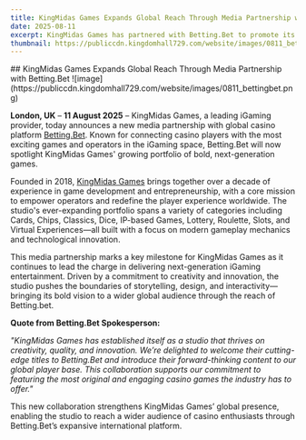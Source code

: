 ```yaml
---
title: KingMidas Games Expands Global Reach Through Media Partnership with Betting.Bet
date: 2025-08-11
excerpt: KingMidas Games has partnered with Betting.Bet to promote its innovative, next-generation games to a wider global audience, strengthening its international presence.
thumbnail: https://publiccdn.kingdomhall729.com/website/images/0811_bettingbet.png
---
```


<div className="newsContent" style={{ maxWidth: '750px', margin: '0 auto', color: 'white' }}>
## KingMidas Games Expands Global Reach Through Media Partnership with Betting.Bet
![image](https://publiccdn.kingdomhall729.com/website/images/0811_bettingbet.png)

**London, UK** – **11 August 2025** – KingMidas Games, a leading iGaming provider, today announces a new media partnership with global casino platform [Betting.Bet](https://betting.bet). Known for connecting casino players with the most exciting games and operators in the iGaming space, Betting.Bet will now spotlight KingMidas Games' growing portfolio of bold, next-generation games.

Founded in 2018, [KingMidas Games](https://betting.bet/casino-games/providers/kingmidas-games) brings together over a decade of experience in game development and entrepreneurship, with a core mission to empower operators and redefine the player experience worldwide. The studio's ever-expanding portfolio spans a variety of categories including Cards, Chips, Classics, Dice, IP-based Games, Lottery, Roulette, Slots, and Virtual Experiences—all built with a focus on modern gameplay mechanics and technological innovation.

This media partnership marks a key milestone for KingMidas Games as it continues to lead the charge in delivering next-generation iGaming entertainment. Driven by a commitment to creativity and innovation, the studio pushes the boundaries of storytelling, design, and interactivity—bringing its bold vision to a wider global audience through the reach of Betting.bet.

**Quote from Betting.Bet Spokesperson:**

*"KingMidas Games has established itself as a studio that thrives on creativity, quality, and innovation. We’re delighted to welcome their cutting-edge titles to Betting.Bet and introduce their forward-thinking content to our global player base. This collaboration supports our commitment to featuring the most original and engaging casino games the industry has to offer."*

This new collaboration strengthens KingMidas Games’ global presence, enabling the studio to reach a wider audience of casino enthusiasts through Betting.Bet’s expansive international platform.

</div>